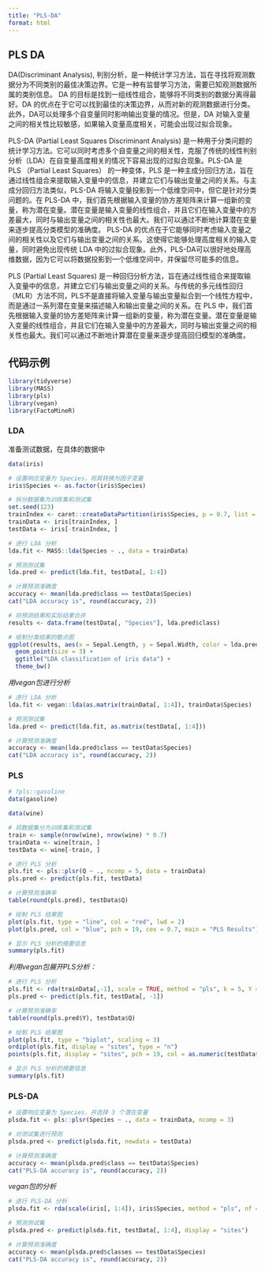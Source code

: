 ```yaml
---
title: "PLS-DA"
format: html
---
```


## PLS DA

DA(Discriminant Analysis), 判别分析，是一种统计学习方法，旨在寻找将观测数据分为不同类别的最佳决策边界。它是一种有监督学习方法，需要已知观测数据所属的类别信息。 DA 的目标是找到一组线性组合，能够将不同类别的数据分离得最好。DA 的优点在于它可以找到最佳的决策边界，从而对新的观测数据进行分类。此外，DA可以处理多个自变量同时影响输出变量的情况。但是，DA 对输入变量之间的相关性比较敏感，如果输入变量高度相关，可能会出现过拟合现象。


PLS-DA (Partial Least Squares Discriminant Analysis) 是一种用于分类问题的统计学习方法。它可以同时考虑多个自变量之间的相关性，克服了传统的线性判别分析（LDA）在自变量高度相关的情况下容易出现的过拟合现象。PLS-DA 是 PLS （Partial Least Squares） 的一种变体，PLS 是一种主成分回归方法，旨在通过线性组合来提取输入变量中的信息，并建立它们与输出变量之间的关系。与主成分回归方法类似，PLS-DA 将输入变量投影到一个低维空间中，但它是针对分类问题的。在 PLS-DA 中，我们首先根据输入变量的协方差矩阵来计算一组新的变量，称为潜在变量。潜在变量是输入变量的线性组合，并且它们在输入变量中的方差最大，同时与输出变量之间的相关性也最大。我们可以通过不断地计算潜在变量来逐步提高分类模型的准确度。
PLS-DA 的优点在于它能够同时考虑输入变量之间的相关性以及它们与输出变量之间的关系。这使得它能够处理高度相关的输入变量，同时避免出现传统 LDA 中的过拟合现象。此外，PLS-DA可以很好地处理高维数据，因为它可以将数据投影到一个低维空间中，并保留尽可能多的信息。


PLS (Partial Least Squares) 是一种回归分析方法，旨在通过线性组合来提取输入变量中的信息，并建立它们与输出变量之间的关系。与传统的多元线性回归（MLR）方法不同，PLS不是直接将输入变量与输出变量拟合到一个线性方程中，而是通过一系列潜在变量来描述输入和输出变量之间的关系。在 PLS 中，我们首先根据输入变量的协方差矩阵来计算一组新的变量，称为潜在变量。潜在变量是输入变量的线性组合，并且它们在输入变量中的方差最大，同时与输出变量之间的相关性也最大。我们可以通过不断地计算潜在变量来逐步提高回归模型的准确度。


## 代码示例

```r
library(tidyverse)
library(MASS)
library(pls)
library(vegan)
library(FactoMineR)
```


### LDA


准备测试数据，在具体的数据中
```r
data(iris)

# 设置响应变量为 Species，将其转换为因子变量
iris$Species <- as.factor(iris$Species)

# 拆分数据集为训练集和测试集
set.seed(123)
trainIndex <- caret::createDataPartition(iris$Species, p = 0.7, list = FALSE)
trainData <- iris[trainIndex, ]
testData <- iris[-trainIndex, ]

```


```r
# 进行 LDA 分析
lda.fit <- MASS::lda(Species ~ ., data = trainData)

# 预测测试集
lda.pred <- predict(lda.fit, testData[, 1:4])

# 计算预测准确度
accuracy <- mean(lda.pred$class == testData$Species)
cat("LDA accuracy is", round(accuracy, 2))

```

```r
# 将预测结果和实际结果合并
results <- data.frame(testData[, "Species"], lda.pred$class)

# 绘制分类结果的散点图
ggplot(results, aes(x = Sepal.Length, y = Sepal.Width, color = lda.pred$class)) + 
  geom_point(size = 3) + 
  ggtitle("LDA classification of iris data") + 
  theme_bw()

```


*用vegan包进行分析*
```r
# 进行 LDA 分析
lda.fit <- vegan::lda(as.matrix(trainData[, 1:4]), trainData$Species)

# 预测测试集
lda.pred <- predict(lda.fit, as.matrix(testData[, 1:4]))

# 计算预测准确度
accuracy <- mean(lda.pred$class == testData$Species)
cat("LDA accuracy is", round(accuracy, 2))

```


### PLS

```r
# ?pls::gasoline
data(gasoline)

data(wine)

# 将数据集分为训练集和测试集
train <- sample(nrow(wine), nrow(wine) * 0.7)
trainData <- wine[train, ]
testData <- wine[-train, ]
```

```r
# 进行 PLS 分析
pls.fit <- pls::plsr(Q ~ ., ncomp = 5, data = trainData)
pls.pred <- predict(pls.fit, testData)

# 计算预测准确率
table(round(pls.pred), testData$Q)

# 绘制 PLS 结果图
plot(pls.fit, type = "line", col = "red", lwd = 2)
plot(pls.pred, col = "blue", pch = 19, cex = 0.7, main = "PLS Results")

# 显示 PLS 分析的摘要信息
summary(pls.fit)
```


*利用vegan包展开PLS分析：*
```r
# 进行 PLS 分析
pls.fit <- rda(trainData[,-1], scale = TRUE, method = "pls", k = 5, Y = trainData[,1])
pls.pred <- predict(pls.fit, testData[, -1])

# 计算预测准确率
table(round(pls.pred$Y), testData$Q)

# 绘制 PLS 结果图
plot(pls.fit, type = "biplot", scaling = 3)
ordiplot(pls.fit, display = "sites", type = "n")
points(pls.fit, display = "sites", pch = 19, col = as.numeric(testData$Q) + 1, cex = 0.7)

# 显示 PLS 分析的摘要信息
summary(pls.fit)

```


### PLS-DA

```r
# 设置响应变量为 Species，并选择 3 个潜在变量
plsda.fit <- pls::plsr(Species ~ ., data = trainData, ncomp = 3)

# 对测试集进行预测
plsda.pred <- predict(plsda.fit, newdata = testData)

# 计算预测准确度
accuracy <- mean(plsda.pred$class == testData$Species)
cat("PLS-DA accuracy is", round(accuracy, 2))
```


*vegan包的分析*

```r
# 进行 PLS-DA 分析
plsda.fit <- rda(scale(iris[, 1:4]), iris$Species, method = "pls", nf = 3)

# 预测测试集
plsda.pred <- predict(plsda.fit, testData[, 1:4], display = "sites")

# 计算预测准确度
accuracy <- mean(plsda.pred$classes == testData$Species)
cat("PLS-DA accuracy is", round(accuracy, 2))

```













